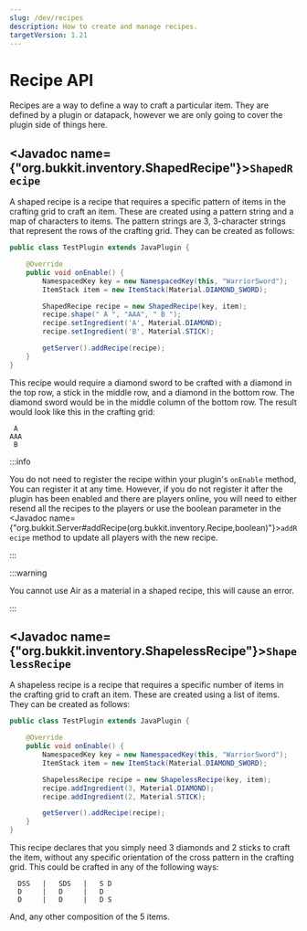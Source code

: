```yaml
---
slug: /dev/recipes
description: How to create and manage recipes.
targetVersion: 1.21
---
```


# Recipe API

Recipes are a way to define a way to craft a particular item. They are defined by a plugin or
datapack, however we are only going to cover the plugin side of things here.

## <Javadoc name={"org.bukkit.inventory.ShapedRecipe"}>`ShapedRecipe`</Javadoc>

A shaped recipe is a recipe that requires a specific pattern of items in the crafting grid to craft an item.
These are created using a pattern string and a map of characters to items. The pattern strings are 3,
3-character strings that represent the rows of the crafting grid. They can be created as follows:

```java title="TestPlugin.java"
public class TestPlugin extends JavaPlugin {

    @Override
    public void onEnable() {
        NamespacedKey key = new NamespacedKey(this, "WarriorSword");
        ItemStack item = new ItemStack(Material.DIAMOND_SWORD);

        ShapedRecipe recipe = new ShapedRecipe(key, item);
        recipe.shape(" A ", "AAA", " B ");
        recipe.setIngredient('A', Material.DIAMOND);
        recipe.setIngredient('B', Material.STICK);

        getServer().addRecipe(recipe);
    }
}
```

This recipe would require a diamond sword to be crafted with a diamond in the top row, a stick in
the middle row, and a diamond in the bottom row. The diamond sword would be in the middle column of
the bottom row. The result would look like this in the crafting grid:

```
 A
AAA
 B
```

:::info

You do not need to register the recipe within your plugin's `onEnable` method, You can register it
at any time. However, if you do not register it after the plugin has been enabled and there are
players online, you will need to either resend all the recipes to the players or use the boolean
parameter in the <Javadoc name={"org.bukkit.Server#addRecipe(org.bukkit.inventory.Recipe,boolean)"}>`addRecipe`</Javadoc>
method to update all players with the new recipe.

:::

:::warning

You cannot use Air as a material in a shaped recipe, this will cause an error.

:::


## <Javadoc name={"org.bukkit.inventory.ShapelessRecipe"}>`ShapelessRecipe`</Javadoc>

A shapeless recipe is a recipe that requires a specific number of items in the crafting grid to craft an item.
These are created using a list of items. They can be created as follows:

```java title="TestPlugin.java"
public class TestPlugin extends JavaPlugin {

    @Override
    public void onEnable() {
        NamespacedKey key = new NamespacedKey(this, "WarriorSword");
        ItemStack item = new ItemStack(Material.DIAMOND_SWORD);

        ShapelessRecipe recipe = new ShapelessRecipe(key, item);
        recipe.addIngredient(3, Material.DIAMOND);
        recipe.addIngredient(2, Material.STICK);

        getServer().addRecipe(recipe);
    }
}
```

This recipe declares that you simply need 3 diamonds and 2 sticks to craft the item, without any specific
orientation of the cross pattern in the crafting grid. This could be crafted in any of the following ways:
```
  DSS   |   SDS   |   S D
  D     |   D     |   D
  D     |   D     |   D S
```
And, any other composition of the 5 items.
